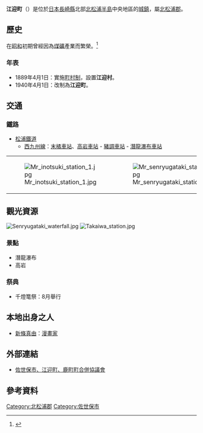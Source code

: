 {{日本町村 (廢除)|
自治體名=江迎|
町村=町|
町村章=[[File:Emblem_of_Emukae.jpg|100px]]|
日文原名=江迎町|
平假名=えむかえちょう|
羅馬字拼音=Emukae-chō|
廢除時間=2010年3月31日|
廢除理由=編入合併|
廢除時處置='''江迎町'''、[[鹿町町|鹿町町]]→佐世保市|
現在自治體=佐世保市|
都道府縣=長崎縣|
支廳=|
郡=北松浦郡|
編號=42388-2|
面積=32.07|
邊界未定=|
人口=5,840|
統計時間=2009年2月1日|
自治體=[[佐世保市|佐世保市]]、[[松浦市|松浦市]]、[[平戶市|平戶市]]、[[鹿町町|鹿町町]]|
樹=[[羅漢松|羅漢松]]|
花=[[水仙|水仙]]|
鳥=|
其他象徵物=|
其他象徵=|
首長=[[龜山春光|龜山春光]]|
郵遞區號=859-6101|
所在地=北松浦郡江迎町長坂免263番地|
電話號碼=956-66-2111|
外部連結=http://www.emukae.jp/ |
經度=|
緯度=|
地圖=[[file:_Emukae_in_Nagasaki_Prefecture.png|250px]]|
註記=人口：[http://www.pref.nagasaki.jp/toukei/new_date/nen_geppou/tuki/kokuseichousa/suikei/suikei.htm 長崎縣官方網頁]|
}}
'''江迎町'''（{{jpn|j=江迎町|hg=えむかえちょう|rm=Emukae chō|f=y}}）是位於[[日本|日本]][[長崎縣|長崎縣]]北部[[北松浦半島|北松浦半島]]中央地區的[[城鎮|城鎮]]，屬[[北松浦郡|北松浦郡]]。

==歷史==
在[[昭和|昭和]]初期曾經因為[[煤礦|煤礦]]產業而繁榮。<ref>{{Cite web| publisher=佐世保市、江迎町、鹿町町合併協議會| title=佐世保市、江迎町、鹿町町的資料| url=http://www.gappei-ses.com/data00.htm| accessdate=2009-03-09| language=ja| deadurl=yes| archiveurl=https://web.archive.org/web/20090106040328/http://www.gappei-ses.com/data00.htm| archivedate=2009-01-06}}</ref>

===年表===
* 1889年4月1日：實施[[町村制|町村制]]，設置'''江迎村'''。
* 1940年4月1日：改制為'''江迎町'''。

==交通==
===鐵路===
* [[松浦鐵道|松浦鐵道]]
** [[西九州線|西九州線]]：[[末橘車站|末橘車站]]、[[高岩車站_(長崎縣)|高岩車站]] - [[豬調車站|豬調車站]] - [[潛龍瀑布車站|潛龍瀑布車站]]

{| border="0" 
|- 
| [[File:Mr_inotsuki_station_1.jpg|thumb]] || [[File:Mr_senryugataki_station.jpg|thumb]] 
|}

==觀光資源==
[[File:Senryugataki_waterfall.jpg|thumb]]
[[File:Takaiwa_station.jpg|thumb]]
===景點===
* 潛龍瀑布
* 高岩

===祭典===
* 千燈篭祭：8月舉行

== 本地出身之人 ==
* [[新條真由|新條真由]]：[[漫畫家|漫畫家]]

==外部連結==
{{commonscat|Emukae, Nagasaki}}
* {{Ja}} [https://web.archive.org/web/20090415084407/http://www.gappei-ses.com/ 佐世保市、江迎町、鹿町町合併協議會]

==參考資料==
<div class="references-small">
<references />
</div>

{{長崎縣}}{{Authority control}}

[[Category:北松浦郡|Category:北松浦郡]]
[[Category:佐世保市|Category:佐世保市]]